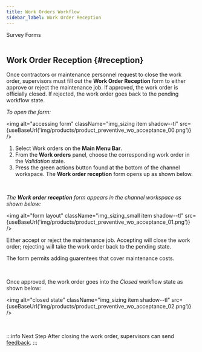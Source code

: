 ```yaml
---
title: Work Orders Workflow
sidebar_label: Work Order Reception
---
```



<span className="hero__title">Survey Forms</span>
<br/>
<br/>

## Work Order Reception {#reception}

Once contractors or maintenance personnel request to close the work order, supervisors must fill out the **Work Order Reception** form to either approve or reject the maintenance job. If approved, the work order is officially closed. If rejected, the work order goes back to the pending workflow state.

<div className="alert alert--primary">

_To open the form:_

<img alt="accessing form" className="img_sizing item shadow--tl" src={useBaseUrl('img/products/product_preventive_wo_acceptance_00.png')} />
<br/>

1. Select <span className="badge badge--primary">Work orders</span> on the **Main Menu Bar**.
2. From the **Work orders** panel, choose the corresponding work order in the _Validation_ state.
3. Press the green actions button found at the bottom of the channel workspace. The **Work order reception** form opens up as shown below.

</div>
<br/>

<div className="alert alert--primary">

_The **Work order reception** form appears in the channel workspace as shown below:_

<img alt="form layout" className="img_sizing_small item shadow--tl" src={useBaseUrl('img/products/product_preventive_wo_acceptance_01.png')} />
<br/>

Either accept or reject the maintenance job. Accepting will close the work order; rejecting will take the work order back to the pending state.

The form permits adding guarentees that cover maintenance costs.

</div>
<br/>

<div className="alert alert--primary">

Once approved, the work order goes into the _Closed_ workflow state as shown below:

<img alt="closed state" className="img_sizing item shadow--tl" src={useBaseUrl('img/products/product_preventive_wo_acceptance_02.png')} />
<br/>


</div>
<br/>

:::info Next Step
After closing the work order, supervisors can send [feedback](/docs/products/workflows/work_orders/related-product/pm/surveys-feedback).
:::